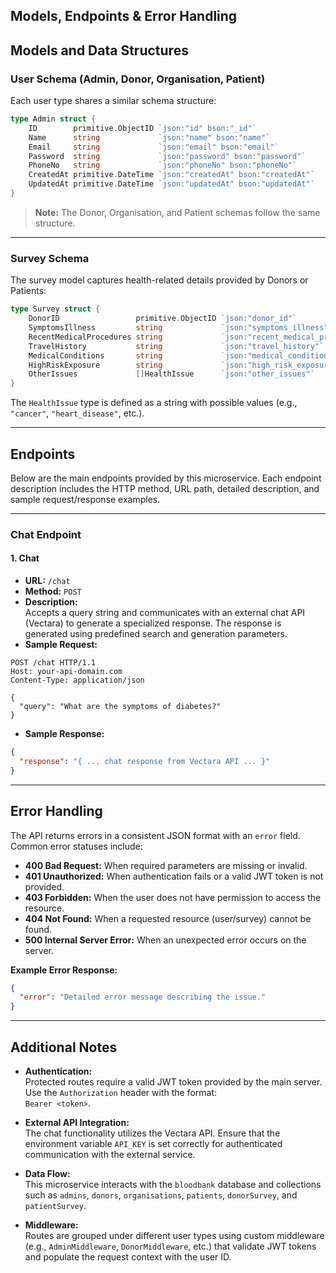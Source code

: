 Models, Endpoints & Error Handling
---

## Models and Data Structures

### User Schema (Admin, Donor, Organisation, Patient)

Each user type shares a similar schema structure:

```go
type Admin struct {
    ID        primitive.ObjectID `json:"id" bson:"_id"`
    Name      string             `json:"name" bson:"name"`
    Email     string             `json:"email" bson:"email"`
    Password  string             `json:"password" bson:"password"`
    PhoneNo   string             `json:"phoneNo" bson:"phoneNo"`
    CreatedAt primitive.DateTime `json:"createdAt" bson:"createdAt"`
    UpdatedAt primitive.DateTime `json:"updatedAt" bson:"updatedAt"`
}
```

> **Note:** The Donor, Organisation, and Patient schemas follow the same structure.

---

### Survey Schema

The survey model captures health-related details provided by Donors or Patients:

```go
type Survey struct {
    DonorID                 primitive.ObjectID `json:"donor_id"`
    SymptomsIllness         string             `json:"symptoms_illness"`          
    RecentMedicalProcedures string             `json:"recent_medical_procedures"` 
    TravelHistory           string             `json:"travel_history"`            
    MedicalConditions       string             `json:"medical_conditions"`        
    HighRiskExposure        string             `json:"high_risk_exposure"`        
    OtherIssues             []HealthIssue      `json:"other_issues"`
}
```

The `HealthIssue` type is defined as a string with possible values (e.g., `"cancer"`, `"heart_disease"`, etc.).

---

## Endpoints

Below are the main endpoints provided by this microservice. Each endpoint description includes the HTTP method, URL path, detailed description, and sample request/response examples.

---

### Chat Endpoint

#### 1. Chat

- **URL:** `/chat`
- **Method:** `POST`
- **Description:**  
  Accepts a query string and communicates with an external chat API (Vectara) to generate a specialized response. The response is generated using predefined search and generation parameters.
- **Sample Request:**

```http
POST /chat HTTP/1.1
Host: your-api-domain.com
Content-Type: application/json

{
  "query": "What are the symptoms of diabetes?"
}
```

- **Sample Response:**

```json
{
  "response": "{ ... chat response from Vectara API ... }"
}
```

---

## Error Handling

The API returns errors in a consistent JSON format with an `error` field. Common error statuses include:

- **400 Bad Request:** When required parameters are missing or invalid.
- **401 Unauthorized:** When authentication fails or a valid JWT token is not provided.
- **403 Forbidden:** When the user does not have permission to access the resource.
- **404 Not Found:** When a requested resource (user/survey) cannot be found.
- **500 Internal Server Error:** When an unexpected error occurs on the server.

**Example Error Response:**

```json
{
  "error": "Detailed error message describing the issue."
}
```

---

## Additional Notes

- **Authentication:**  
  Protected routes require a valid JWT token provided by the main server. Use the `Authorization` header with the format:  
  `Bearer <token>`.

- **External API Integration:**  
  The chat functionality utilizes the Vectara API. Ensure that the environment variable `API_KEY` is set correctly for authenticated communication with the external service.

- **Data Flow:**  
  This microservice interacts with the `bloodbank` database and collections such as `admins`, `donors`, `organisations`, `patients`, `donorSurvey`, and `patientSurvey`.

- **Middleware:**  
  Routes are grouped under different user types using custom middleware (e.g., `AdminMiddleware`, `DonorMiddleware`, etc.) that validate JWT tokens and populate the request context with the user ID.
